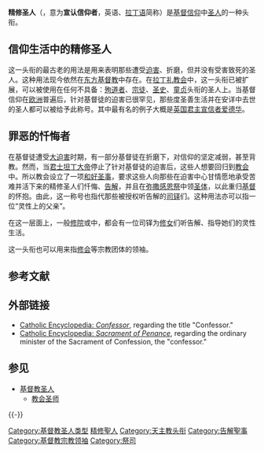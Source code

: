 '''精修圣人'''（{{lang-en|'''Confessor of the Faith'''}}，意为'''宣认信仰者'''，英语、[[拉丁语|拉丁语]]简称{{lang|en|'''Confessor'''}}）是[[基督信仰|基督信仰]]中[[基督教圣人|圣人]]的一种头衔。

== 信仰生活中的精修圣人 ==
这一头衔的最古老的用法是用来表明那些遭受[[反基督教|迫害]]、折磨，但并没有受害致死的圣人。这种用法现今依然在[[东方基督教|东方基督教]]中存在。在[[拉丁礼教会|拉丁礼教会]]中，这一头衔已被扩展，可以被使用在任何不具备：[[殉道者|殉道者]]、[[十二宗徒|宗徒]]、[[圣史|圣史]]、[[童贞|童贞]]头衔的圣人上。当基督信仰在[[欧洲|欧洲]]普遍后，针对基督徒的迫害已很罕见，那些度圣善生活并在安详中去世的圣人都可以被给予此称号。其中最有名的例子大概是[[英国君主|英国君主]][[宣信者爱德华|宣信者爱德华]]。

== 罪恶的忏悔者 ==
在基督徒遭受[[戴克里先迫害|大迫害]]时期，有一部分基督徒在折磨下，对信仰的坚定减弱，甚至背教。然而，当[[君士坦丁大帝|君士坦丁大帝]]停止了针对基督徒的迫害后，这些人想要回归到[[教会|教会]]中。所以教会设立了一项[[和好圣事|和好圣事]]，要求这些人向那些在迫害中心甘情愿地承受苦难并活下来的精修圣人们忏悔、[[告解|告解]]，并且在[[弥撒|弥撒感恩祭]]中领[[圣体|圣体]]，以此重归[[基督|基督]]的怀抱。由此，这一称号也指代那些被授权听告解的[[司铎|司铎]]们。这种用法亦可以指一位“灵性上的父亲”。

在这一层面上，一般[[修院|修院]]或{{link-en|隐修院|Enclosed religious orders}}中，都会有一位司铎为[[修女|修女]]们听告解、指导她们的灵性生活。

这一头衔也可以用来指[[修会|修会]]等宗教团体的领袖。

== 参考文献 ==
{{Reflist}}

== 外部链接 ==
* [http://www.newadvent.org/cathen/04215a.htm Catholic Encyclopedia: ''Confessor''], regarding the title "Confessor."
* [http://www.newadvent.org/cathen/11618c.htm Catholic Encyclopedia: ''Sacrament of Penance''], regarding the ordinary minister of the Sacrament of Confession, the "confessor."

== 参见 ==
{{Portal|基督教|天主教|人物}}
* [[基督教圣人|基督教圣人]]
** [[教会圣师|教会圣师]]

{{-}}
{{聖人}}
{{天主教聖人}}

[[Category:基督教圣人类型|Category:基督教圣人类型]]
[[Category:精修聖人|]]
[[Category:天主教头衔|Category:天主教头衔]]
[[Category:告解聖事|Category:告解聖事]]
[[Category:基督教宗教领袖|Category:基督教宗教领袖]]
[[Category:祭司|Category:祭司]]